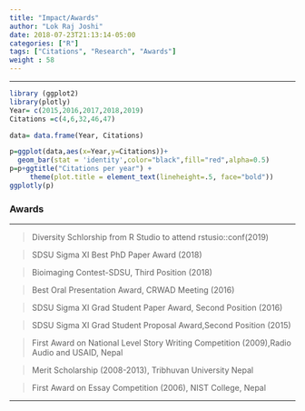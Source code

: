 ```yaml
---
title: "Impact/Awards"
author: "Lok Raj Joshi"
date: 2018-07-23T21:13:14-05:00
categories: ["R"]
tags: ["Citations", "Research", "Awards"]
weight : 58
---
```


***
```r

library (ggplot2)
library(plotly)
Year= c(2015,2016,2017,2018,2019)
Citations =c(4,6,32,46,47)

data= data.frame(Year, Citations)

p=ggplot(data,aes(x=Year,y=Citations))+
  geom_bar(stat = 'identity',color="black",fill="red",alpha=0.5)
p=p+ggtitle("Citations per year") + 
     theme(plot.title = element_text(lineheight=.5, face="bold"))          
ggplotly(p)
```


### Awards

***

>Diversity Schlorship from R Studio to attend rstusio::conf(2019)

>SDSU Sigma XI Best PhD Paper Award (2018)

>Bioimaging Contest-SDSU, Third Position (2018)

>Best Oral Presentation Award, CRWAD Meeting (2016)

>SDSU Sigma XI Grad Student Paper Award, Second Position (2016)

>SDSU Sigma XI Grad Student Proposal Award,Second Position (2015)

>First Award on National Level Story Writing Competition (2009),Radio Audio and USAID, Nepal

>Merit Scholarship (2008-2013), Tribhuvan University Nepal

>First Award on Essay Competition (2006), NIST College, Nepal

***